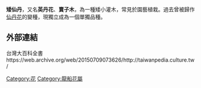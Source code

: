 {{expert-subject|time=2012-04-29T15:13:56+00:00}}
{{Speciesbox
|name=矮仙丹 ''Ixora williamsii''
| image = Ixora x williamsii (Rubiaceae) flower.jpg
| image_caption = 於劍橋大學植物園的矮仙丹
| genus = Ixora
| species = x
| authority = Hort.
|}}
'''矮仙丹'''，又名'''英丹花'''、'''賣子木'''，為一種矮小灌木，常見於園藝植栽。過去曾被歸作[[仙丹花|仙丹花]]的變種，現獨立成為一個單獨品種。

== 外部連結 ==
{{commons category|Ixora × williamsii}}
台灣大百科全書https://web.archive.org/web/20150709073626/http://taiwanpedia.culture.tw/
{{Taxonbar|from=Q18657618}}

[[Category:花|Category:花]]
[[Category:龍船花屬|Category:龍船花屬]]